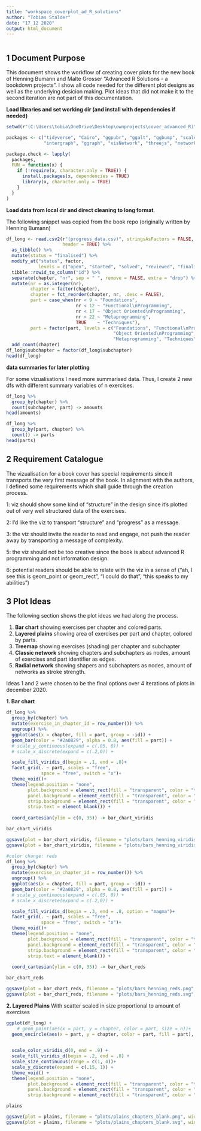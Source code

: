 ---
title: "workspace_coverplot_ad_R_solutions"
author: "Tobias Stalder"
date: "17 12 2020"
output: html_document
---

```{r setup, include=FALSE}
```

## 1 Document Purpose
This document shows the workflow of creating cover plots for the new book of Henning Bumann and Malte Grosser "Advanced R Solutions - a bookdown projects".
I show all code needed for the different plot designs as well as the underlying desicion making. Plot ideas that did not make it to the second iteration are not part of this documentation.

**Load libraries and set working dir (and install with dependencies if needed)**
```{r, message = FALSE, warning = FALSE}
setwd(r"(C:\Users\tobia\OneDrive\Desktop\ownprojects\cover_advanced_R)")

packages <- c("tidyverse", "Cairo", "ggpubr", "ggalt", "ggbump", "scales", "prismatic", "treemapify","GGally",
              "intergraph", "ggraph", "visNetwork", "threejs", "networkD3", "ndtv", "igraph")

package.check <- lapply(
  packages,
  FUN = function(x) {
    if (!require(x, character.only = TRUE)) {
      install.packages(x, dependencies = TRUE)
      library(x, character.only = TRUE)
    }
  }
)


```

**Load data from local dir and direct cleaning to long format**.

The following snippet was copied from the book repo (originally written by Henning Bumann)
```{r}
df_long <- read.csv2(r"(progress_data.csv)", stringsAsFactors = FALSE, 
                     header = TRUE) %>% 
  as_tibble() %>% 
  mutate(status = "finalised") %>% 
  modify_at("status", factor,
            levels = c("open", "started", "solved", "reviewed", "finalised")) %>% 
  tibble::rowid_to_column("id") %>% 
  separate(chapter, "nr", sep = " ", remove = FALSE, extra = "drop") %>% 
  mutate(nr = as.integer(nr), 
         chapter = factor(chapter),
         chapter = fct_reorder(chapter, nr, .desc = FALSE),
         part = case_when(nr < 9 ~ "Foundations",
                          nr < 12 ~ "Functional\nProgramming",
                          nr < 17 ~ "Object Oriented\nProgramming",
                          nr < 22 ~ "Metaprogramming",
                          TRUE    ~ "Techniques"),
         part = factor(part, levels = c("Foundations", "Functional\nProgramming",
                                        "Object Oriented\nProgramming",
                                        "Metaprogramming", "Techniques"))) %>% 
  add_count(chapter)
df_long$subchapter = factor(df_long$subchapter)
head(df_long)
```


**data summaries for later plotting**

For some vizualisations I need more summarised data. Thus, I create 2 new dfs with different summary variables of n exercises.

```{r, message=FALSE}
df_long %>%
  group_by(chapter) %>%
  count(subchapter, part) -> amounts
head(amounts)

df_long %>%
  group_by(part, chapter) %>%
  count() -> parts
head(parts)
```

## 2 Requirement Catalogue
The vizualisation for a book cover has special requirements since it transports the very first message of the book. In alignment with the authors, I defined some requirements which shall guide through the creation process.

1:  viz should show some kind of "structure" in the design since it's plotted out of very well structured data of the exercises.

2: I'd like the viz to transport "structure" and "progress" as a message.

3: the viz should  invite the reader to read and engage, not push the reader away by transporting a message of complexity.

5: the viz should not be too creative since the book is about advanced R programming and not  information design.

6: potential readers should be able to relate with the viz in a sense of  ("ah, I see this is geom_point or geom_rect", "I could do that", "this speaks to my abilities")




## 3 Plot Ideas
The following section shows the plot ideas we had along the process.

1. **Bar chart** showing exercises per chapter and colored parts.
2. **Layered plains** showing area of exercises per part and chapter, colored by parts.
3. **Treemap** showing exercises (shading) per chapter and subchapter
4. **Classic network** showing chapters and subchapters as nodes, amount of exercises and part identifier as edges.
5. **Radial network** showing shapers and subchapters as nodes, amount of networks as stroke strength.

Ideas 1 and 2 were chosen to be the final options over 4 iterations of plots in december 2020.

**1. Bar chart**
```{r, echo=TRUE, message=FALSE}
df_long %>% 
  group_by(chapter) %>% 
  mutate(exercise_in_chapter_id = row_number()) %>% 
  ungroup() %>% 
  ggplot(aes(x = chapter, fill = part, group = -id)) +
  geom_bar(color = "#2a0829", alpha = 0.8, aes(fill = part)) +
  # scale_y_continuous(expand = c(.05, 0)) +
  # scale_x_discrete(expand = c(.2,0)) +

  scale_fill_viridis_d(begin = .1, end = .8)+
  facet_grid(. ~ part, scales = "free",
             space = "free", switch = "x")+
  theme_void()+
  theme(legend.position = "none",
        plot.background = element_rect(fill = "transparent", color = "transparent"),
        panel.background = element_rect(fill = "transparent", color = "transparent"),
        strip.background = element_rect(fill = "transparent", color = "transparent"),
        strip.text = element_blank()) +
  
  coord_cartesian(ylim = c(0, 35)) -> bar_chart_viridis

bar_chart_viridis

ggsave(plot = bar_chart_viridis, filename = "plots/bars_henning_viridis.png", units = "cm", width = 16, height = 8, dpi = 600, type = "cairo-png", bg = "transparent")
ggsave(plot = bar_chart_viridis, filename = "plots/bars_henning_viridis.svg", units = "cm", width = 16, height = 8, dpi = 600, bg = "transparent")

#color change: reds
df_long %>% 
  group_by(chapter) %>% 
  mutate(exercise_in_chapter_id = row_number()) %>% 
  ungroup() %>% 
  ggplot(aes(x = chapter, fill = part, group = -id)) +
  geom_bar(color = "#2a0829", alpha = 0.8, aes(fill = part)) +
  # scale_y_continuous(expand = c(.05, 0)) +
  # scale_x_discrete(expand = c(.2,0)) +

  scale_fill_viridis_d(begin = .3, end = .8, option = "magma")+
  facet_grid(. ~ part, scales = "free",
             space = "free", switch = "x")+
  theme_void()+
  theme(legend.position = "none",
        plot.background = element_rect(fill = "transparent", color = "transparent"),
        panel.background = element_rect(fill = "transparent", color = "transparent"),
        strip.background = element_rect(fill = "transparent", color = "transparent"),
        strip.text = element_blank()) +
  
  coord_cartesian(ylim = c(0, 35)) -> bar_chart_reds

bar_chart_reds

ggsave(plot = bar_chart_reds, filename = "plots/bars_henning_reds.png", units = "cm", width = 16, height = 8, dpi = 600, type = "cairo-png", bg = "transparent")
ggsave(plot = bar_chart_reds, filename = "plots/bars_henning_reds.svg", units = "cm", width = 16, height = 8, dpi = 600, bg = "transparent")

```

**2. Layered Plains** With scatter scaled in size proportional to amount of exercises
```{r, echo=TRUE, message=FALSE}
ggplot(df_long) +
    # geom_point(aes(x = part, y = chapter, color = part, size = n))+
  geom_encircle(aes(x = part, y = chapter, color = part, fill = part), expand =.003,s_shape = .5,  show.legend = FALSE, alpha = .3) +

  
  scale_color_viridis_d(0, end = .9) +
  scale_fill_viridis_d(begin = .2, end = .8) +
  scale_size_continuous(range = c(1, 4))+
  scale_y_discrete(expand = c(.15, 1)) +
  theme_void() +
  theme(legend.position = "none",
        plot.background = element_rect(fill = "transparent", color = "transparent"),
        panel.background = element_rect(fill = "transparent", color = "transparent"),
        strip.background = element_rect(fill = "transparent", color = "transparent"),) -> plains

plains

ggsave(plot = plains, filename = "plots/plains_chapters_blank.png", width = 16, height = 10, units = "cm", dpi = 600, type = "cairo-png", bg = "transparent")
ggsave(plot = plains, filename = "plots/plains_chapters_blank.svg", width = 16, height = 8, units = "cm", dpi = 600, bg = "transparent")
```



